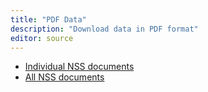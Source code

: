 ```yaml
---
title: "PDF Data"
description: "Download data in PDF format"
editor: source
---
```


- [Individual NSS documents](https://www.dropbox.com/scl/fo/3ymtsdj56ql27esobmwrz/AD4CNJLKn-fL3__f7qwQ2j8?rlkey=50k5ronmzaoi8l0ek2czwenyw&dl=0)
- [All NSS documents](https://www.dropbox.com/scl/fi/2pyy7nbykt43c2jzjzwsp/doctrines_compiled.zip?rlkey=31h9xp4djjf4qr5y83xlub0rd&dl=0)



